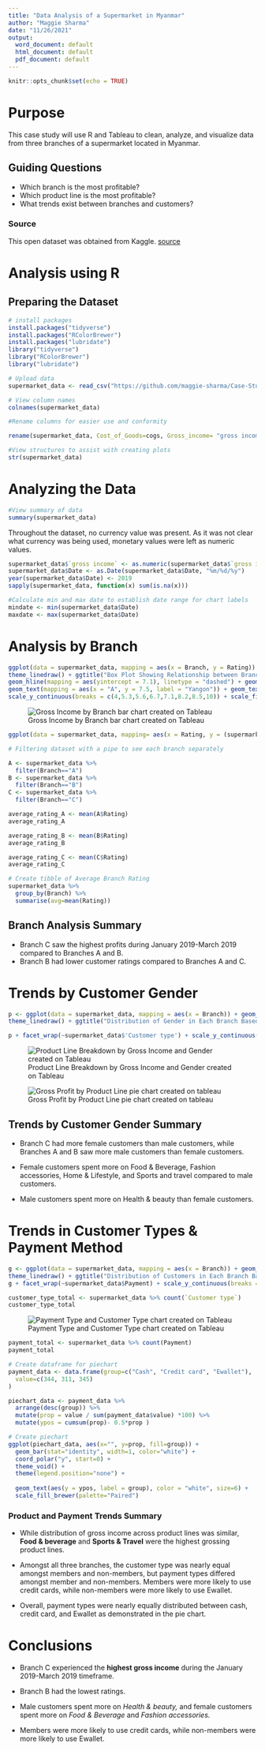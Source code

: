```yaml
---
title: "Data Analysis of a Supermarket in Myanmar"
author: "Maggie Sharma"
date: "11/26/2021"
output:
  word_document: default
  html_document: default
  pdf_document: default
---
```


```r
knitr::opts_chunk$set(echo = TRUE)
```

# Purpose

This case study will use R and Tableau to clean, analyze, and visualize data from three branches of a supermarket located in Myanmar. 

## Guiding Questions

* Which branch is the most profitable?
* Which product line is the most profitable?
* What trends exist between branches and customers?

### Source
This open dataset was obtained from Kaggle. [source](https://www.kaggle.com/aungpyaeap/supermarket-sales)

# Analysis using R
## Preparing the Dataset
```r
# install packages
install.packages("tidyverse")
install.packages("RColorBrewer")
install.packages("lubridate")
library("tidyverse")
library("RColorBrewer")
library("lubridate")

```

```r
# Upload data
supermarket_data <- read_csv("https://github.com/maggie-sharma/Case-Study-Analysis-of-a-Supermarket/blob/main/supermarket_store_sales.csv")
```


```r
# View column names
colnames(supermarket_data)

```

```r
#Rename columns for easier use and conformity 

rename(supermarket_data, Cost_of_Goods=cogs, Gross_income= "gross income", Product_line="Product line", Customer_type="Customer type")
```
```r
#View structures to assist with creating plots
str(supermarket_data)
```

# Analyzing the Data
```r
#View summary of data
summary(supermarket_data)
```

Throughout the dataset, no currency value was present. As it was not clear what currency was being used, monetary values were left as numeric values. 

```r
supermarket_data$`gross income` <- as.numeric(supermarket_data$`gross income`)
supermarket_data$Date <- as.Date(supermarket_data$Date, "%m/%d/%y")
year(supermarket_data$Date) <- 2019
sapply(supermarket_data, function(x) sum(is.na(x)))
```

```r
#Calculate min and max date to establish date range for chart labels
mindate <- min(supermarket_data$Date)
maxdate <- max(supermarket_data$Date)
```
# Analysis by Branch

```r
ggplot(data = supermarket_data, mapping = aes(x = Branch, y = Rating)) + geom_boxplot(notch = TRUE, mapping = aes(fill = Branch)) +
theme_linedraw() + ggtitle("Box Plot Showing Relationship between Branch and Ratings",subtitle=paste0("Data from: ", mindate, " to ", maxdate)) + xlab("Branch")+ ylab("Rating")+
geom_hline(mapping = aes(yintercept = 7.1), linetype = "dashed") + geom_hline(mapping = aes(yintercept = 6.7), linetype = "dashed") +
geom_text(mapping = aes(x = "A", y = 7.5, label = "Yangon")) + geom_text(mapping = aes(x = "B", y = 7.5, label = "Mandalay")) + geom_text(mapping = aes(x = "C", y = 7.5, label = "Naypyitaw")) +
scale_y_continuous(breaks = c(4,5.3,5.6,6.7,7.1,8.2,8.5,10)) + scale_fill_brewer(palette="Dark2")
```


![Gross Income by Branch bar chart created on Tableau](https://github.com/maggie-sharma/Case-Study-Analysis-of-a-Supermarket/blob/main/Gross%20income%20by%20branch.png)

```r
ggplot(data = supermarket_data, mapping= aes(x = Rating, y = (supermarket_data$`gross income`))) + geom_smooth () + ggtitle("Relationship Between Gross Income related to Customer Rating", subtitle=paste0("Data from: ", mindate, " to ", maxdate)) + xlab("Customer Rating") + ylab("Gross Income")
```



```r
# Filtering dataset with a pipe to see each branch separately 

A <- supermarket_data %>%
  filter(Branch=="A")
B <- supermarket_data %>%
  filter(Branch=="B")
C <- supermarket_data %>%
  filter(Branch=="C")

```

```r
average_rating_A <- mean(A$Rating)
average_rating_A

average_rating_B <- mean(B$Rating)
average_rating_B

average_rating_C <- mean(C$Rating)
average_rating_C
```
```r
# Create tibble of Average Branch Rating
supermarket_data %>%
  group_by(Branch) %>%
  summarise(avg=mean(Rating))
```
## Branch Analysis Summary 

* Branch C saw the highest profits during January 2019-March 2019 compared to Branches A and B.
* Branch B had lower customer ratings compared to Branches A and C.


# Trends by Customer Gender


```r
p <- ggplot(data = supermarket_data, mapping = aes(x = Branch)) + geom_bar(mapping = aes(fill = supermarket_data$`Gender`)) + 
theme_linedraw() + ggtitle("Distribution of Gender in Each Branch Based on Membership",subtitle=paste0("Data from: ", mindate, " to ", maxdate)) + xlab("Branch") + ylab("Number of Customers") 

p + facet_wrap(~supermarket_data$'Customer type') + scale_y_continuous(breaks = c(0, 25, 50, 75, 100, 125, 150, 175)) + scale_fill_brewer(palette="Accent",name = "Customer Type", direction=-1)


```


![Product Line Breakdown by Gross Income and Gender created on Tableau](https://github.com/maggie-sharma/Case-Study-Analysis-of-a-Supermarket/blob/main/Gross%20Income%20by%20Product%20Line%20and%20Gender.png)


![Gross Profit by Product Line pie chart created on tableau](https://github.com/maggie-sharma/Case-Study-Analysis-of-a-Supermarket/blob/main/Gross%20Income%20by%20Product%20Line.png)

## Trends by Customer Gender Summary

* Branch C had more female customers than male customers, while  Branches A and B saw more male customers than female customers.

* Female customers spent more on Food & Beverage, Fashion accessories, Home & Lifestyle, and Sports and travel compared to male customers.

* Male customers spent more on Health & beauty than female customers. 


# Trends in Customer Types & Payment Method

```r
g <- ggplot(data = supermarket_data, mapping = aes(x = Branch)) + geom_bar(mapping = aes(fill = `Customer type`)) + 
theme_linedraw() + ggtitle("Distribution of Customers in Each Branch Based on Payment Mode",subtitle=paste0("Data from: ", mindate, " to ", maxdate))+ xlab("Branch") + ylab("Number of Customers") 
g + facet_wrap(~supermarket_data$Payment) + scale_y_continuous(breaks = c(0, 25, 50, 75, 100, 125, 150, 175)) +scale_fill_brewer(palette="Paired")
```
```r
customer_type_total <- supermarket_data %>% count(`Customer type`)
customer_type_total
```

![Payment Type and Customer Type chart created on Tableau](https://github.com/maggie-sharma/Case-Study-Analysis-of-a-Supermarket/blob/main/Payment%20Type%20between%20customer%20type.png)




```r
payment_total <- supermarket_data %>% count(Payment)
payment_total
```

```r
# Create dataframe for piechart
payment_data <- data.frame(group=c("Cash", "Credit card", "Ewallet"),
  value=c(344, 311, 345)
)

piechart_data <- payment_data %>% 
  arrange(desc(group)) %>%
  mutate(prop = value / sum(payment_data$value) *100) %>%
  mutate(ypos = cumsum(prop)- 0.5*prop )

# Create piechart
ggplot(piechart_data, aes(x="", y=prop, fill=group)) +
  geom_bar(stat="identity", width=1, color="white") +
  coord_polar("y", start=0) +
  theme_void() + 
  theme(legend.position="none") +
  
  geom_text(aes(y = ypos, label = group), color = "white", size=6) +
  scale_fill_brewer(palette="Paired")
```

### Product and Payment Trends Summary 

* While distribution of gross income across product lines was similar, **Food & beverage** and **Sports & Travel** were the highest grossing product lines. 

* Amongst all three branches, the customer type was nearly equal amongst members and non-members,  but payment types differed amongst member and non-members. Members were more likely to use credit cards, while non-members were more likely to use Ewallet.

* Overall, payment types were nearly equally distributed between cash, credit card, and Ewallet as demonstrated in the pie chart. 

# Conclusions

* Branch C experienced the **highest gross income** during the January 2019-March 2019 timeframe.

* Branch B had the lowest ratings. 

* Male customers spent more on *Health & beauty,* and female customers spent more on *Food & Beverage* and *Fashion accessories.*

* Members were more likely to use credit cards, while non-members were more likely to use Ewallet.


